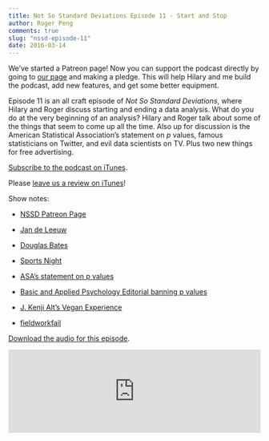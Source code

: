 ```yaml
---
title: Not So Standard Deviations Episode 11 - Start and Stop
author: Roger Peng
comments: true
slug: "nssd-episode-11"
date: 2016-03-14
---
```


We’ve started a Patreon page! Now you can support the podcast directly by going to [our page](http://patreon.com/NSSDeviations) and making a pledge. This will help Hilary and me build the podcast, add new features, and get some better equipment.

Episode 11 is an all craft episode of *Not So Standard Deviations*, where Hilary and Roger discuss starting and ending a data analysis. What do you do at the very beginning of an analysis? Hilary and Roger talk about some of the things that seem to come up all the time. Also up for discussion is the American Statistical Association's statement on *p* values, famous statisticians on Twitter, and evil data scientists on TV. Plus two new things for free advertising.

[Subscribe to the podcast on iTunes](https://itunes.apple.com/us/podcast/not-so-standard-deviations/id1040614570).

Please [leave us a review on iTunes](https://itunes.apple.com/us/podcast/not-so-standard-deviations/id1040614570)!

Show notes:

* [NSSD Patreon Page](http://patreon.com/NSSDeviations)

* [Jan de Leeuw](https://twitter.com/deleeuw_jan)

* [Douglas Bates](https://twitter.com/BatesDmbates)

* [Sports Night](https://en.wikipedia.org/wiki/Sports_Night)

* [ASA’s statement on p values](http://goo.gl/JFz7ic)

* [Basic and Applied Psychology Editorial banning p values](http://goo.gl/O8kL60)

* [J. Kenji Alt’s Vegan Experience](http://www.seriouseats.com/vegan-experience)

* [fieldworkfail](http://fieldworkfail.com/)


[Download the audio for this episode](https://soundcloud.com/nssd-podcast/episode-11-start-and-stop).


<iframe width="100%" height="166" scrolling="no" frameborder="no" src="https://w.soundcloud.com/player/?url=https%3A//api.soundcloud.com/tracks/251825714&amp;color=ff5500&amp;auto_play=false&amp;hide_related=false&amp;show_comments=true&amp;show_user=true&amp;show_reposts=false"></iframe>
